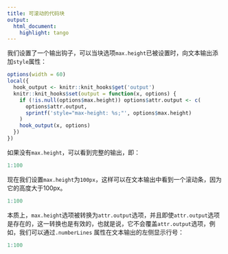 ```yaml
---
title: 可滚动的代码块
output: 
  html_document: 
    highlight: tango
---
```


我们设置了一个输出钩子，可以当块选项`max.height`已被设置时，向文本输出添加`style`属性：

```r
options(width = 60)
local({
  hook_output <- knitr::knit_hooks$get('output')
  knitr::knit_hooks$set(output = function(x, options) {
    if (!is.null(options$max.height)) options$attr.output <- c(
      options$attr.output,
      sprintf('style="max-height: %s;"', options$max.height)
    )
    hook_output(x, options)
  })
})
```

如果没有`max.height`，可以看到完整的输出，即：

```r
1:100
```

现在我们设置`max.height`为`100px`，这样可以在文本输出中看到一个滚动条，因为它的高度大于100px。

```r
1:100
```

本质上，`max.height`选项被转换为`attr.output`选项，并且即使`attr.output`选项是存在的，这一转换也是有效的，也就是说，它不会覆盖`attr.output`选项，例如，我们可以通过`.numberLines` 属性在文本输出的左侧显示行号：

```r
1:100
```
